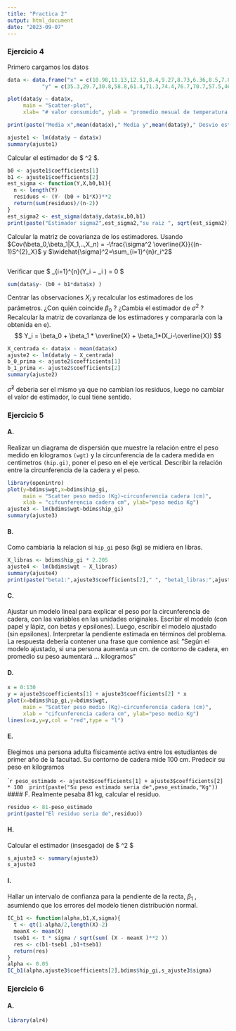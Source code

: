 ```yaml
---
title: "Practica 2"
output: html_document
date: "2023-09-07"
---
```


### Ejercicio 4  

Primero cargamos los datos 
```r
data <- data.frame("x" = c(10.98,11.13,12.51,8.4,9.27,8.73,6.36,8.5,7.82,9.14,8.24,12.19,11.88,9.57,10.94,9.58,10.09,8.11,6.83,8.88,7.68,8.47,8.86,10.36,11.08),
           "y" = c(35.3,29.7,30.8,58.8,61.4,71.3,74.4,76.7,70.7,57.5,46.4,28.9,28.1,39.1,46.8,48.5,59.3,70,70,74.5,72.1,58.1,44.6,33.4,28.6) )

plot(data$y ~ data$x,
     main = "Scatter-plot",
     xlab= "# valor consumido", ylab = "promedio mesual de temperatura atmosferica")

print(paste("Media x",mean(data$x)," Media y",mean(data$y)," Desvio estandar x",sd(data$x)," Desvio estandar y",sd(data$y)))
```


```r
ajuste1 <- lm(data$y ~ data$x)
summary(ajuste1)
```

Calcular el estimador de $ \sigma^2 $. 

```r
b0 <- ajuste1$coefficients[1]
b1 <- ajuste1$coefficients[2] 
est_sigma <- function(Y,X,b0,b1){
  n <- length(Y)
  residuos <- (Y- (b0 + b1*X))**2
  return(sum(residuos)/(n-2))
} 
est_sigma2 <- est_sigma(data$y,data$x,b0,b1)
print(paste("Estimador sigma2",est_sigma2,"su raiz ", sqrt(est_sigma2)))
```

Calcular la matriz de covarianza de los estimadores.
Usando $Cov(\beta_0,\beta_1|X_1,..,X_n) = -\frac{\sigma^2 \overline{X}}{(n-1)S^{2}_X}$ y $\widehat{\sigma}^2=\sum_{i=1}^{n}r_i^2$
```r

```

Verificar que $ \sum_{i=1}^{n}(Y_i − \widehat{Y}_i ) = 0 $

```r
sum(data$y- (b0 + b1*data$x) )
```
Centrar las observaciones $X_i$ y recalcular los estimadores de los parámetros. ¿Con quién coincide $\beta_0$ ?
¿Cambia el estimador de $\sigma^2$ ? Recalcular la matriz de covarianza de los estimadores y compararla con
la obtenida en e).
$$ Y_i = \beta_0 + \beta_1 * \overline{X} + \beta_1*(X_i-\overline{X}) $$
```r
X_centrada <- data$x - mean(data$x)
ajuste2 <- lm(data$y ~ X_centrada)
b_0_prima <- ajuste2$coefficients[1]
b_1_prima <- ajuste2$coefficients[2]
summary(ajuste2)

```
$\widehat{\sigma}^2$ deberia ser el mismo ya que no cambian los residuos, luego no cambiar el valor de estimador, lo cual tiene sentido. 

### Ejercicio 5 

#### A. 

Realizar un diagrama de dispersión que muestre la relación entre el peso medido en kilogramos `(wgt)` y
la circunferencia de la cadera medida en centimetros `(hip.gi)`, poner el peso en el eje vertical. Describir
la relación entre la circunferencia de la cadera y el peso.

```r
library(openintro)
plot(y=bdims$wgt,x=bdims$hip_gi,
     main = "Scatter peso medio (Kg)~circunferencia cadera (cm)",
     xlab = "cifcunferencia cadera cm", ylab="peso medio Kg")
ajuste3 <- lm(bdims$wgt~bdims$hip_gi)
summary(ajuste3)
```
#### B.

Como cambiaria la relacion si `hip_gi` peso (kg) se midiera en libras. 
```r
X_libras <- bdims$hip_gi * 2.205 
ajuste4 <- lm(bdims$wgt ~ X_libras)
summary(ajuste4)
print(paste("beta1:",ajuste3$coefficients[2]," ", "beta1_libras:",ajuste4$coefficients[2]," ","beta1_libras * 2.205:",ajuste4$coefficients[2]*2.205))
```

#### C. 
Ajustar un modelo lineal para explicar el peso por la circunferencia de cadera, con las variables en
las unidades originales. Escribir el modelo (con papel y lápiz, con betas y epsilones). Luego, escribir
el modelo ajustado (sin epsilones). Interpretar la pendiente estimada en términos del problema. La
respuesta deberı́a contener una frase que comience ası́: ”Según el modelo ajustado, si una persona
aumenta un cm. de contorno de cadera, en promedio su peso aumentará ... kilogramos”

#### D. 
```r
x = 0:130
y = ajuste3$coefficients[1] + ajuste3$coefficients[2] * x
plot(x=bdims$hip_gi,y=bdims$wgt,
     main = "Scatter peso medio (Kg)~circunferencia cadera (cm)",
     xlab = "cifcunferencia cadera cm", ylab="peso medio Kg")
lines(x=x,y=y,col = "red",type = "l")
```

#### E. 
Elegimos una persona adulta fı́sicamente activa entre los estudiantes de primer año de la facultad. Su
contorno de cadera mide 100 cm. Predecir su peso en kilogramos

````r
peso_estimado <- ajuste3$coefficients[1] + ajuste3$coefficients[2] * 100 
print(paste("Su peso estimado seria de",peso_estimado,"Kg"))
```
#### F. 
Realmente pesaba 81 kg, calcular el residuo.


```r
residuo <- 81-peso_estimado
print(paste("El residuo seria de",residuo))
```
#### H. 
Calcular el estimador (insesgado) de $ \sigma^2 $

```r
s_ajuste3 <- summary(ajuste3)
s_ajuste3
```

#### I. 

Hallar un intervalo de confianza para la pendiente de la recta, $\beta_1$ , asumiendo que los errores del modelo
tienen distribución normal.

```r
IC_b1 <- function(alpha,b1,X,sigma){
  t <- qt(1-alpha/2,length(X)-2)
  meanX <- mean(X)
  tseb1 <- t * sigma / sqrt(sum( (X - meanX )**2 ))
  res <- c(b1-tseb1 ,b1+tseb1)
  return(res)
}
alpha <- 0.05
IC_b1(alpha,ajuste3$coefficients[2],bdims$hip_gi,s_ajuste3$sigma)
```

### Ejercicio 6 

#### A. 
```r
library(alr4)

```




